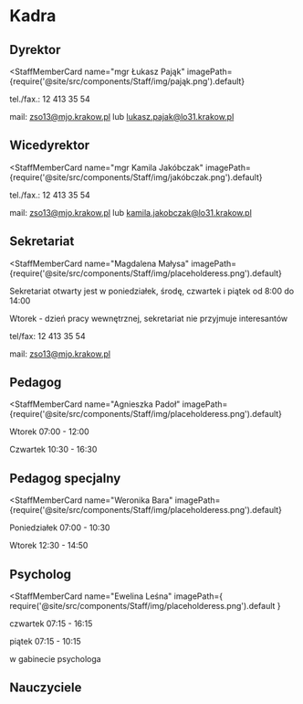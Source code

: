 # Kadra

## Dyrektor


<StaffMemberCard
  name="mgr Łukasz Pająk"
  imagePath={require('@site/src/components/Staff/img/pająk.png').default}
>

tel./fax.: 12 413 35 54

mail: zso13@mjo.krakow.pl lub lukasz.pajak@lo31.krakow.pl

</StaffMemberCard>

## Wicedyrektor

<StaffMemberCard
  name="mgr Kamila Jakóbczak"
  imagePath={require('@site/src/components/Staff/img/jakóbczak.png').default}
>

tel./fax.: 12 413 35 54

mail: zso13@mjo.krakow.pl lub kamila.jakobczak@lo31.krakow.pl

</StaffMemberCard>

## Sekretariat

<StaffMemberCard
  name="Magdalena Małysa"
  imagePath={require('@site/src/components/Staff/img/placeholderess.png').default}
>

Sekretariat otwarty jest w poniedziałek, środę, czwartek i piątek od 8:00 do
14:00

Wtorek - dzień pracy wewnętrznej, sekretariat nie przyjmuje interesantów

tel/fax: 12 413 35 54

mail: zso13@mjo.krakow.pl

</StaffMemberCard>

## Pedagog

<StaffMemberCard
  name="Agnieszka Padoł"
  imagePath={require('@site/src/components/Staff/img/placeholderess.png').default}
>

Wtorek 07:00 - 12:00

Czwartek 10:30 - 16:30

</StaffMemberCard>

## Pedagog specjalny

<StaffMemberCard
  name="Weronika Bara"
  imagePath={require('@site/src/components/Staff/img/placeholderess.png').default}
>

Poniedziałek 07:00 - 10:30

Wtorek 12:30 - 14:50

</StaffMemberCard>

## Psycholog

<StaffMemberCard
  name="Ewelina Leśna"
  imagePath={
    require('@site/src/components/Staff/img/placeholderess.png').default
  }
>

czwartek 07:15 - 16:15

piątek 07:15 - 10:15

w gabinecie psychologa

</StaffMemberCard>

## Nauczyciele


<Teachers />

